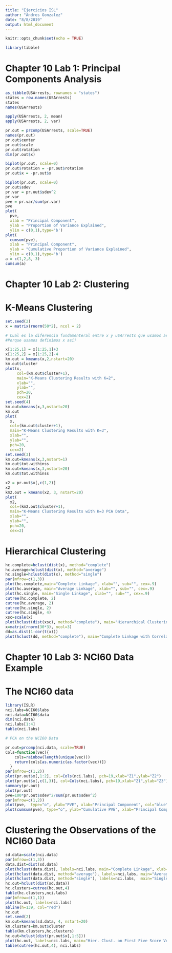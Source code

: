 ```yaml
---
title: "Ejercicios ISL"
author: "Andres Gonzalez"
date: "8/8/2019"
output: html_document
---
```


```r
knitr::opts_chunk$set(echo = TRUE)
```

```r
library(tibble)
```

# Chapter 10 Lab 1: Principal Components Analysis
```r
as_tibble(USArrests, rownames = "states")
states = row.names(USArrests)
states
names(USArrests)

apply(USArrests, 2, mean)
apply(USArrests, 2, var)

pr.out = prcomp(USArrests, scale=TRUE)
names(pr.out)
pr.out$center
pr.out$scale
pr.out$rotation
dim(pr.out$x)

biplot(pr.out, scale=0)
pr.out$rotation = -pr.out$rotation
pr.out$x = -pr.out$x

biplot(pr.out, scale=0)
pr.out$sdev
pr.var = pr.out$sdev^2
pr.var
pve = pr.var/sum(pr.var)
pve
plot(
  pve, 
  xlab = "Principal Component", 
  ylab = "Proportion of Variance Explained", 
  ylim = c(0,1),type='b')
plot(
  cumsum(pve), 
  xlab = "Principal Component", 
  ylab = "Cumulative Proportion of Variance Explained", 
  ylim = c(0,1),type='b')
a = c(1,2,8,-3)
cumsum(a)
```

# Chapter 10 Lab 2: Clustering

# K-Means Clustering

```r
set.seed(2)
x = matrix(rnorm(50*2), ncol = 2)

# Cual es la diferencia fundamenteral entre x y uSArrests que usamos arriba
#Porque usamos definimos x asi?

x[1:25,1] = x[1:25,1]+3
x[1:25,2] = x[1:25,2]-4
km.out = kmeans(x,2,nstart=20)
km.out$cluster
plot(x, 
     col=(km.out$cluster+1), 
     main="K-Means Clustering Results with K=2", 
     xlab="", 
     ylab="", 
     pch=20, 
     cex=2)
set.seed(4)
km.out=kmeans(x,3,nstart=20)
km.out
plot(
  x, 
  col=(km.out$cluster+1), 
  main="K-Means Clustering Results with K=3", 
  xlab="", 
  ylab="", 
  pch=20, 
  cex=2)
set.seed(3)
km.out=kmeans(x,3,nstart=1)
km.out$tot.withinss
km.out=kmeans(x,3,nstart=20)
km.out$tot.withinss

x2 = pr.out$x[,c(1,2)]
x2
km2.out = kmeans(x2, 3, nstart=20)
plot(
  x2, 
  col=(km2.out$cluster+1), 
  main="K-Means Clustering Results with K=3 PCA Data", 
  xlab="", 
  ylab="", 
  pch=20, 
  cex=2)
```


# Hierarchical Clustering

```r
hc.complete=hclust(dist(x), method="complete")
hc.average=hclust(dist(x), method="average")
hc.single=hclust(dist(x), method="single")
par(mfrow=c(1,3))
plot(hc.complete,main="Complete Linkage", xlab="", sub="", cex=.9)
plot(hc.average, main="Average Linkage", xlab="", sub="", cex=.9)
plot(hc.single, main="Single Linkage", xlab="", sub="", cex=.9)
cutree(hc.complete, 2)
cutree(hc.average, 2)
cutree(hc.single, 2)
cutree(hc.single, 4)
xsc=scale(x)
plot(hclust(dist(xsc), method="complete"), main="Hierarchical Clustering with Scaled Features")
x=matrix(rnorm(30*3), ncol=3)
dd=as.dist(1-cor(t(x)))
plot(hclust(dd, method="complete"), main="Complete Linkage with Correlation-Based Distance", xlab="", sub="")
```


# Chapter 10 Lab 3: NCI60 Data Example

# The NCI60 data

```r
library(ISLR)
nci.labs=NCI60$labs
nci.data=NCI60$data
dim(nci.data)
nci.labs[1:4]
table(nci.labs)

# PCA on the NCI60 Data

pr.out=prcomp(nci.data, scale=TRUE)
Cols=function(vec){
    cols=rainbow(length(unique(vec)))
    return(cols[as.numeric(as.factor(vec))])
  }
par(mfrow=c(1,2))
plot(pr.out$x[,1:2], col=Cols(nci.labs), pch=19,xlab="Z1",ylab="Z2")
plot(pr.out$x[,c(1,3)], col=Cols(nci.labs), pch=19,xlab="Z1",ylab="Z3")
summary(pr.out)
plot(pr.out)
pve=100*pr.out$sdev^2/sum(pr.out$sdev^2)
par(mfrow=c(1,2))
plot(pve,  type="o", ylab="PVE", xlab="Principal Component", col="blue")
plot(cumsum(pve), type="o", ylab="Cumulative PVE", xlab="Principal Component", col="brown3")
```

# Clustering the Observations of the NCI60 Data

```r
sd.data=scale(nci.data)
par(mfrow=c(1,3))
data.dist=dist(sd.data)
plot(hclust(data.dist), labels=nci.labs, main="Complete Linkage", xlab="", sub="",ylab="")
plot(hclust(data.dist, method="average"), labels=nci.labs, main="Average Linkage", xlab="", sub="",ylab="")
plot(hclust(data.dist, method="single"), labels=nci.labs,  main="Single Linkage", xlab="", sub="",ylab="")
hc.out=hclust(dist(sd.data))
hc.clusters=cutree(hc.out,4)
table(hc.clusters,nci.labs)
par(mfrow=c(1,1))
plot(hc.out, labels=nci.labs)
abline(h=139, col="red")
hc.out
set.seed(2)
km.out=kmeans(sd.data, 4, nstart=20)
km.clusters=km.out$cluster
table(km.clusters,hc.clusters)
hc.out=hclust(dist(pr.out$x[,1:5]))
plot(hc.out, labels=nci.labs, main="Hier. Clust. on First Five Score Vectors")
table(cutree(hc.out,4), nci.labs)

```